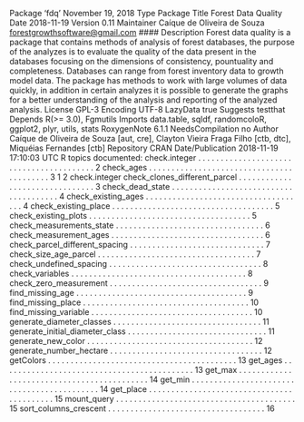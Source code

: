 Package ‘fdq’
November 19, 2018
Type Package
Title Forest Data Quality
Date 2018-11-19
Version 0.11
Maintainer Caíque de Oliveira de Souza <forestgrowthsoftware@gmail.com>
#### Description Forest data quality is a package that contains methods of
analysis of forest databases, the purpose of the analyzes is to evaluate
the quality of the data present in the databases focusing on the dimensions
of consistency, pountuality and completeness. Databases can range from forest
inventory data to growth model data. The package has methods to work with large
volumes of data quickly, in addition in certain analyzes it is possible to generate
the graphs for a better understanding of the analysis and reporting of the analyzed analysis.
License GPL-3
Encoding UTF-8
LazyData true
Suggests testthat
Depends R(>= 3.0), Fgmutils
Imports data.table, sqldf, randomcoloR, ggplot2, plyr, utils, stats
RoxygenNote 6.1.1
NeedsCompilation no
Author Caíque de Oliveira de Souza [aut, cre],
Clayton Vieira Fraga Filho [ctb, dtc],
Miquéias Fernandes [ctb]
Repository CRAN
Date/Publication 2018-11-19 17:10:03 UTC
R topics documented:
check.integer . . . . . . . . . . . . . . . . . . . . . . . . . . . . . . . . . . . . . . . . 2
check_ages . . . . . . . . . . . . . . . . . . . . . . . . . . . . . . . . . . . . . . . . . 3
1
2 check.integer
check_clones_different_parcel . . . . . . . . . . . . . . . . . . . . . . . . . . . . . . . 3
check_dead_state . . . . . . . . . . . . . . . . . . . . . . . . . . . . . . . . . . . . . . 4
check_existing_ages . . . . . . . . . . . . . . . . . . . . . . . . . . . . . . . . . . . . 4
check_existing_place . . . . . . . . . . . . . . . . . . . . . . . . . . . . . . . . . . . . 5
check_existing_plots . . . . . . . . . . . . . . . . . . . . . . . . . . . . . . . . . . . . 5
check_measurements_state . . . . . . . . . . . . . . . . . . . . . . . . . . . . . . . . . 6
check_measurement_ages . . . . . . . . . . . . . . . . . . . . . . . . . . . . . . . . . . 6
check_parcel_different_spacing . . . . . . . . . . . . . . . . . . . . . . . . . . . . . . 7
check_size_age_parcel . . . . . . . . . . . . . . . . . . . . . . . . . . . . . . . . . . . 7
check_undefined_spacing . . . . . . . . . . . . . . . . . . . . . . . . . . . . . . . . . . 8
check_variables . . . . . . . . . . . . . . . . . . . . . . . . . . . . . . . . . . . . . . . 8
check_zero_measurement . . . . . . . . . . . . . . . . . . . . . . . . . . . . . . . . . . 9
find_missing_age . . . . . . . . . . . . . . . . . . . . . . . . . . . . . . . . . . . . . . 9
find_missing_place . . . . . . . . . . . . . . . . . . . . . . . . . . . . . . . . . . . . . 10
find_missing_variable . . . . . . . . . . . . . . . . . . . . . . . . . . . . . . . . . . . . 10
generate_diameter_classes . . . . . . . . . . . . . . . . . . . . . . . . . . . . . . . . . 11
generate_initial_diameter_class . . . . . . . . . . . . . . . . . . . . . . . . . . . . . . . 11
generate_new_color . . . . . . . . . . . . . . . . . . . . . . . . . . . . . . . . . . . . . 12
generate_number_hectare . . . . . . . . . . . . . . . . . . . . . . . . . . . . . . . . . . 12
getColors . . . . . . . . . . . . . . . . . . . . . . . . . . . . . . . . . . . . . . . . . . 13
get_ages . . . . . . . . . . . . . . . . . . . . . . . . . . . . . . . . . . . . . . . . . . . 13
get_max . . . . . . . . . . . . . . . . . . . . . . . . . . . . . . . . . . . . . . . . . . . 14
get_min . . . . . . . . . . . . . . . . . . . . . . . . . . . . . . . . . . . . . . . . . . . 14
get_place . . . . . . . . . . . . . . . . . . . . . . . . . . . . . . . . . . . . . . . . . . 15
mount_query . . . . . . . . . . . . . . . . . . . . . . . . . . . . . . . . . . . . . . . . 15
sort_columns_crescent . . . . . . . . . . . . . . . . . . . . . . . . . . . . . . . . . . . 16
